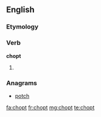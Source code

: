 ==English==

===Etymology===
{{suffix|chop|t}}

===Verb===
'''chopt'''

# {{archaic}} {{past of|chop}}

===Anagrams===
* [[potch#English|potch]]

[[fa:chopt]]
[[fr:chopt]]
[[mg:chopt]]
[[te:chopt]]